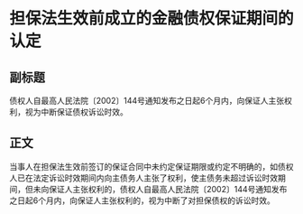 # 担保法生效前成立的金融债权保证期间的认定
## 副标题
债权人自最高人民法院〔2002〕144号通知发布之日起6个月内，向保证人主张权利，视为中断保证债权诉讼时效。
## 正文
当事人在担保法生效前签订的保证合同中未约定保证期限或约定不明确的，如债权人已在法定诉讼时效期间内向主债务人主张了权利，使主债务未超过诉讼时效期间，但未向保证人主张权利的，债权人自最高人民法院〔2002〕144号通知发布之日起6个月内，向保证人主张权利的，视为中断了对担保债权的诉讼时效。